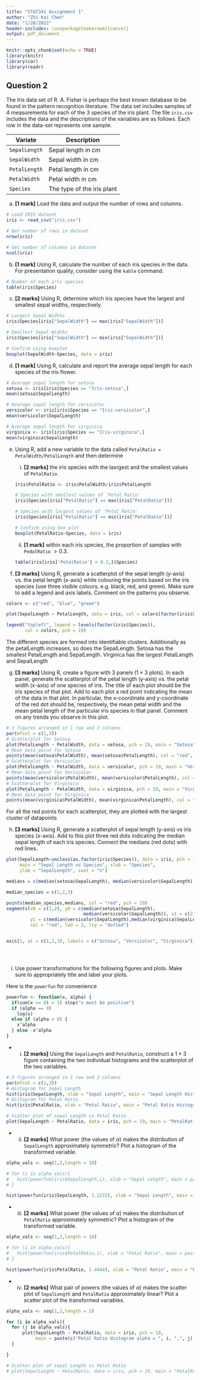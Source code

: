 ```yaml
---
title: "STAT341 Assignment 1"
author: "Zhi Kai Chen"
date: "1/28/2022"
header-includes: \usepackage[makeroom]{cancel}
output: pdf_document
---
```


```r
knitr::opts_chunk$set(echo = TRUE)
library(knitr)
library(car)
library(readr)

```

## Question 2

The Iris data set of R. A. Fisher is perhaps the best known database to be found in the pattern recognition literature. The data set includes samples of 4 measurements for each of the 3 species of the iris plant. The file `iris.csv` includes the data and the descriptions of the variables are as follows. Each row in the data-set represents one sample.

Variate        | Description
-------------- |-----------------------------------------------------
`SepalLength`        | Sepal length in cm  
`SepalWidth`        | Sepal width in cm
`PetalLength`        | Petal length in cm
`PetalWidth`        | Petal width in cm
`Species`         | The type of the iris plant

(a) **[1 mark]** Load the data and output the number of rows and columns. 

```r
# Load IRIS dataset
iris <- read_csv("iris.csv")

# Get number of rows in dataset
nrow(iris)

# Get number of columns in dataset
ncol(iris)
```

(b) **[1 mark]** Using R, calculate the number of each iris species in the data. For presentation quality, consider using the `kable` command.  

```r
# Number of each iris species
table(iris$Species)
```

(c) **[2 marks]** Using R, determine which iris species have  the largest and smallest sepal widths, respectively. 

```r
# Largest Sepal Widths
iris$Species[iris["SepalWidth"] == max(iris["SepalWidth"])]

# Smallest Sepal Widths
iris$Species[iris["SepalWidth"] == min(iris["SepalWidth"])]

# Confirm using boxplot
boxplot(SepalWidth~Species, data = iris)
```


(d) **[1 mark]** Using R, calculate and report the average  sepal length for each species of the iris flower. 

```r
# Average sepal length for setosa
setosa <- iris[iris$Species == "Iris-setosa",]
mean(setosa$SepalLength)

# Average sepal length for versicolor
versicolor <- iris[iris$Species == "Iris-versicolor",]
mean(versicolor$SepalLength)

# Average sepal length for virginica
virginica <- iris[iris$Species == "Iris-virginica",]
mean(virginica$SepalLength)

```

(e) Using R, add a new variable to the data called `PetalRatio = PetalWidth/PetalLength` and then determine 

    i) **[2 marks]** the iris species with the lasrgest and the smallest values of `PetalRatio`.
    
    ```r
    iris$PetalRatio <- iris$PetalWidth/iris$PetalLength
    
    # Species with smallest values of 'Petal Ratio'
    iris$Species[iris["PetalRatio"] == max(iris["PetalRatio"])]
    
    # Species with largest values of 'Petal Ratio'
    iris$Species[iris["PetalRatio"] == min(iris["PetalRatio"])]
    
    # Confirm using box plot
    boxplot(PetalRatio~Species, data = iris)
    ```

    ii) **[1 mark]** within each iris species, the proportion of samples with `PedalRatio` $>0.3$. 
    
    ```r
    table(iris[iris['PetalRatio'] > 0.3,]$Species)
    ```
    
    
(f) **[3 marks]** Using R, generate a scatterplot of the sepal length (y-axis) vs. the petal length (x-axis) while colouring the points based on the iris species (use three visible colours, e.g. black, red, and green). Make sure to add a legend and axis labels. Comment on the patterns you observe. 

```r
colors <- c("red", "blue", "green")

plot(SepalLength ~ PetalLength, data = iris, col = colors[factor(iris$Species)], pch = 19, main = "Petal Length vs Sepal Length")

legend("topleft", legend = levels(factor(iris$Species)),
       col = colors, pch = 19)
```
The different species are formed into identifiable clusters. Additionally as the petalLength increases, so does the SepalLength. Setosa has the smallest PetalLength and SepalLength. Virginica has the largest PetalLength and SepalLength

(g) **[3 marks]** Using R, create a figure with 3 panels ($1\times 3$ plots). In each panel, generate the scatterplot of the petal length (y-axis) vs. the petal width (x-axis) of one species of iris. The title of each plot should be the iris species of that plot. Add to each plot a red point indicating the mean of the data in that plot. In particular, the x-coordinate and y-coordinate of the red dot should be, respectively, the mean petal width and the mean petal length of the particular iris species in that panel. Comment on any trends you observe in this plot.

```r
# 3 figures arranged in 1 row and 3 columns
par(mfcol = c(1,3))
# Scatterplot for Setosa
plot(PetalLength ~ PetalWidth, data = setosa, pch = 19, main = "Setosa")
# Mean data point for Setosa
points(mean(setosa$PetalWidth), mean(setosa$PetalLength), col = "red", pch = 19)
# Scatterplot for Versicolor
plot(PetalLength ~ PetalWidth, data = versicolor, pch = 19, main = "Versicolor")
# Mean data point for Versicolor
points(mean(versicolor$PetalWidth), mean(versicolor$PetalLength), col = "red", pch = 19)
# Scatterplot for Virginica
plot(PetalLength ~ PetalWidth, data = virginica, pch = 19, main = "Virginica")
# Mean data point for Virginica
points(mean(virginica$PetalWidth), mean(virginica$PetalLength), col = "red", pch = 19)

```
For all the red points for each scatterplot, they are plotted with the largest cluster of datapoints

(h) **[3 marks]** Using R, generate a scatterplot of sepal length (y-axis) vs iris species (x-axis). Add to this plot three red dots indicating the median sepal length of each iris species. Connect the medians (red dots) with red lines.


```r
plot(SepalLength~unclass(as.factor(iris$Species)), data = iris, pch = 19, 
     main = "Sepal Length vs Species", xlab = "Species", 
     ylab = "SepalLength", xaxt = "n")

medians = c(median(setosa$SepalLength), median(versicolor$SepalLength), median(virginica$SepalLength))

median_species = c(1,2,3)

points(median_species,medians, col = "red", pch = 19)
segments(x0 = c(1,2), y0 = c(median(setosa$SepalLength),
                             median(versicolor$SepalLength)), x1 = c(2,3), 
         y1 = c(median(versicolor$SepalLength),median(virginica$SepalLength)),
         col = "red", lwd = 2, lty = "dotted")


axis(1, at = c(1,2,3), labels = c("Setosa", "Versicolor", "Virginica"))





```

(i) Use power transformations for the following figures and plots. Make sure to appropriately title and label your plots.

Here is the `powerfun`  for convenience 

```r
powerfun <- function(x, alpha) {
  if(sum(x <= 0) > 1) stop("x must be positive")
  if (alpha == 0)
    log(x)
  else if (alpha > 0) {
    x^alpha
  } else -x^alpha
}
```

  - i) **[2 marks]** Using the `SepalLength` and `PetalRatio`, construct a $1\times 3$ figure containing the two individual histograms and the scatterplot of the two variables. 
  
```r
# 3 figures arranged in 1 row and 3 columns
par(mfcol = c(1,3))
# Histogram for Sepal Length
hist(iris$SepalLength, xlab = "Sepal Length", main = "Sepal Length Histogram")
# Histogram for Petal Ratio
hist(iris$PetalRatio, xlab = "Petal Ratio", main = "Petal Ratio Histogram")

# Scatter plot of sepal Length vs Petal Ratio
plot(SepalLength ~ PetalRatio, data = iris, pch = 19, main = "PetalRatio vs SepalLength")

```

  - ii) **[2 marks]** What power (the values of $\alpha$) makes the distribution of `SepalLength` approximately symmetric? Plot a histogram of the transformed variable.  
  
```r
alpha_vals <- seq(1,2,length = 10)

# for (i in alpha_vals){
#   hist(powerfun(iris$SepalLength,i), xlab = "Sepal Length", main = paste(c("Sepal Length Histogram alpha = ", i), collapse = ""))
# }

hist(powerfun(iris$SepalLength, 1.2222), xlab = "Sepal Length", main = "Sepal Length Histogram alpha = 1.2222")


```

  - iii) **[2 marks]** What power (the values of $\alpha$) makes the distribution of `PetalRatio` approximately symmetric? Plot a histogram of the transformed variable. 

```r
alpha_vals <- seq(1,2,length = 10)

# for (i in alpha_vals){
#   hist(powerfun(iris$PetalRatio,i), xlab = "Petal Ratio", main = paste(c("Petal Ratio Histogram alpha = ", i), collapse = ""))
# }

hist(powerfun(iris$PetalRatio, 1.4444), xlab = "Petal Ratio", main = "Petal Ratio Histogram alpha = 1.4444")


```

  - iv) **[2 marks]** What pair of powers (the values of $\alpha$) makes the scatter plot of `SepalLength` and `PetalRatio` approximately linear? Plot a scatter plot of the transformed variables.  
  
```r
alpha_vals <- seq(1,2,length = 2)

for (i in alpha_vals){
  for (j in alpha_vals){
      plot(SepalLength ~ PetalRatio, data = iris, pch = 19, 
           main = paste(c("Petal Ratio Histogram alpha = ", i, ",", j), collapse = ""))
  }

}

# Scatter plot of sepal Length vs Petal Ratio
# plot(SepalLength ~ PetalRatio, data = iris, pch = 19, main = "PetalRatio vs SepalLength")
```